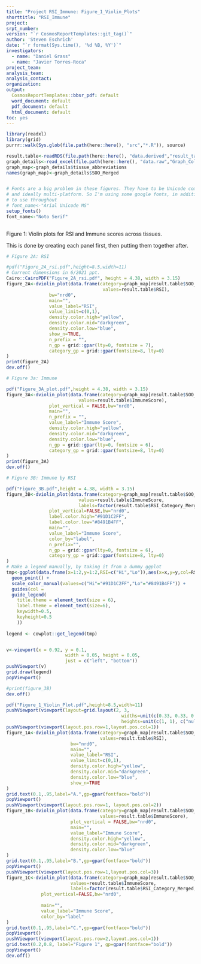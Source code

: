 ```yaml
---
title: "Project RSI_Immune: Figure_1_Violin_Plots"
shorttitle: "RSI_Immune"
project: 
srpt_number: 
version: "`r CosmosReportTemplates::git_tag()`"
author: 'Steven Eschrich'
date: "`r format(Sys.time(), '%d %B, %Y')`"
investigators:
  - name: "Daniel Grass"
  - name: "Javier Torres-Roca"
project_team:
analysis_team:
analysis_contact:
organization: 
output:
  CosmosReportTemplates::bbsr_pdf: default
  word_document: default
  pdf_document: default
  html_document: default
toc: yes
---
```


```r
library(readxl)
library(grid)
purrr::walk(Sys.glob(file.path(here::here(), "src","*.R")), source)

result.table<-readRDS(file.path(here::here(), "data.derived","result_table.RDS"))
graph_details<-read_excel(file.path(here::here(), "data.raw","Graph_Colors_Shapes.xlsx"))
graph_map<-graph_details$tissue_abbreviations
names(graph_map)<-graph_details$SOO_Merged


# Fonts are a big problem in these figures. They have to be Unicode compatible (because of the special characters)
# and ideally multi-platform. So I'm using some google fonts, in addition to Arial Unicode. Set the font name here
# to use throughout
# font_name<-"Arial Unicode MS"
setup_fonts()
font_name<-"Noto Serif"
  

```


Figure 1: Violin plots for RSI and Immune scores across tissues.

This is done by creating each panel first, then putting them together after.
```r

# Figure 2A: RSI

#pdf("Figure_2A_rsi.pdf",height=8.5,width=11)
# Current dimensions in 6/2021 ppt.
Cairo::CairoPDF("Figure_2A_rsi.pdf", height = 4.38, width = 3.15)
figure_2A<-dviolin_plot(data.frame(category=graph_map[result.table$SOO_Merged],
                                    values=result.table$RSI),
                bw="nrd0",
                main="",
                value_label="RSI",
                value_limit=c(0,1),                
                density.color.high="yellow",
                density.color.mid="darkgreen",
                density.color.low="blue",
                show_n=TRUE,
                n_prefix = "",
                n_gp = grid::gpar(lty=0, fontsize = 7),
                category_gp = grid::gpar(fontsize=8, lty=0)
) 
print(figure_2A)
dev.off()
```

```r
# Figure 3a: Immune

pdf("Figure_3A_plot.pdf",height = 4.38, width = 3.15)
figure_3A<-dviolin_plot(data.frame(category=graph_map[result.table$SOO_Merged],
                           values=result.table$ImmuneScore),
                plot_vertical = FALSE,bw="nrd0",
                main="",
                n_prefix = "",
                value_label="Immune Score",
                density.color.high="yellow",
                density.color.mid="darkgreen",
                density.color.low="blue", 
                n_gp = grid::gpar(lty=0, fontsize = 6),
                category_gp = grid::gpar(fontsize=8, lty=0)
)
print(figure_3A)
dev.off()
```

```r
# Figure 3B: Immune by RSI

pdf("Figure_3B.pdf",height = 4.38, width = 3.15)
figure_3B<-dviolin_plot(data.frame(category=graph_map[result.table$SOO_Merged],
                           values=result.table$ImmuneScore,
                           labels=factor(result.table$RSI_Category_Merged,levels=c("LOW","HI"))),
                plot_vertical=FALSE,bw="nrd0",
                label.color.high="#91D1C2FF",
                label.color.low="#8491B4FF",
                main="",
                value_label="Immune Score",
                color_by="label",
                n_prefix="",
                n_gp = grid::gpar(lty=0, fontsize = 6),
                category_gp = grid::gpar(fontsize=8, lty=0)
)
# Make a legend manually, by taking it from a dummy ggplot
tmp<-ggplot(data.frame(x=1:2,y=1:2,RSI=c("Hi","Lo")),aes(x=x,y=y,col=RSI)) + 
  geom_point() + 
  scale_color_manual(values=c("Hi"="#91D1C2FF","Lo"="#8491B4FF")) +
  guides(col =
  guide_legend(
    title.theme = element_text(size = 6),
    label.theme = element_text(size=6),
    keywidth=0.5,
    keyheight=0.5
    ))
    
legend <- cowplot::get_legend(tmp)


v<-viewport(x = 0.92, y = 0.1, 
                      width = 0.05, height = 0.05,
                      just = c("left", "bottom"))
pushViewport(v)
grid.draw(legend)
popViewport()

#print(figure_3B)
dev.off()
```

```r
pdf("Figure_1_Violin_Plot.pdf",height=8.5,width=11)
pushViewport(viewport(layout=grid.layout(2, 3,
                                           widths=unit(c(0.33, 0.33, 0.33), c("null", "null", "null")),
                                           heights=unit(c(1, 1), c("null", "lines")))))
pushViewport(viewport(layout.pos.row=1,layout.pos.col=1))
figure_1A<-dviolin_plot(data.frame(category=graph_map[result.table$SOO_Merged],
                                   values=result.table$RSI),
                        bw="nrd0",
                        main="",
                        value_label="RSI",
                        value_limit=c(0,1),                
                        density.color.high="yellow",
                        density.color.mid="darkgreen",
                        density.color.low="blue",
                        show_n=TRUE
)
grid.text(0.1,.95,label="A.",gp=gpar(fontface="bold"))
popViewport()
pushViewport(viewport(layout.pos.row=1, layout.pos.col=2))
figure_1B<-dviolin_plot(data.frame(category=graph_map[result.table$SOO_Merged],
                                   values=result.table$ImmuneScore),
                        plot_vertical = FALSE,bw="nrd0",
                        main="",
                        value_label="Immune Score",
                        density.color.high="yellow",
                        density.color.mid="darkgreen",
                        density.color.low="blue"
)
grid.text(0.1,.95,label="B.",gp=gpar(fontface="bold"))
popViewport()
pushViewport(viewport(layout.pos.row=1,layout.pos.col=3))
figure_1C<-dviolin_plot(data.frame(category=graph_map[result.table$SOO_Merged],
                        values=result.table$ImmuneScore,
                        labels=factor(result.table$RSI_Category_Merged,levels=c("LOW","HI"))),
             plot_vertical=FALSE,bw="nrd0",
             
             main="",
             value_label="Immune Score",
             color_by="label"
)
grid.text(0.1,.95,label="C.",gp=gpar(fontface="bold"))
popViewport()
pushViewport(viewport(layout.pos.row=2,layout.pos.col=1))
grid.text(0.2,0.8, label="Figure 1", gp=gpar(fontface="bold"))
popViewport()
dev.off()
```



